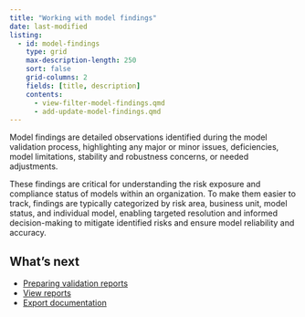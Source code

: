 ```yaml
---
title: "Working with model findings"
date: last-modified
listing:
  - id: model-findings
    type: grid
    max-description-length: 250
    sort: false
    grid-columns: 2
    fields: [title, description]
    contents:
      - view-filter-model-findings.qmd
      - add-update-model-findings.qmd
---
```


Model findings are detailed observations identified during the model validation process, highlighting any major or minor issues, deficiencies, model limitations, stability and robustness concerns, or needed adjustments.

These findings are critical for understanding the risk exposure and compliance status of models within an organization. To make them easier to track, findings are typically categorized by risk area, business unit, model status, and individual model, enabling targeted resolution and informed decision-making to mitigate identified risks and ensure model reliability and accuracy.

:::{#model-findings}
:::

## What's next

- [Preparing validation reports](preparing-validation-reports.qmd)
- [View reports](view-reports.qmd)
- [Export documentation](/guide/model-documentation/export-documentation.qmd)